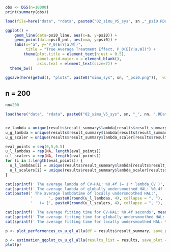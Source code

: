
```r
obs <- DGS(n=10000)
print(summary(obs))
```


```r
load(file=here("data", "rdata", paste0("02_simu_V5_sys", sn ,"_psi0.RData")))

ggplot() +
    geom_line(data=psi0_line, aes(x=a, y=psi0)) + 
    geom_point(data=psi0_pnt, aes(x=a, y=psi0)) + 
    labs(x="a", y="P_0(E[Y|a,W])",
         title = "True Average Treatment Effect, P_0(E[Y|a,W])") +
        theme(plot.title = element_text(hjust = 0.5),
              panel.grid.major.x = element_blank(),
              axis.text = element_text(size=7)) +
  theme_bw()

ggsave(here(getwd(), "plots", paste0("simu_sys", sn, "_psi0.png")),  width = 5, height = 4, dpi = 1000)

```



## n = 200
```r
nn=200
```

```r
load(here("data", "rdata", paste0("02_simu_V5_sys", sn, "_", nn, ".RData")))


cv_lambda = unique(results$result_summary$lambda[results$result_summary$method == 'CV'])
u_g_lambda = unique(results$result_summary$lambda[results$result_summary$method == 'U_G'])
u_g_scaler = unique(results$result_summary$lambda_scaler[results$result_summary$method == 'U_G'])

eval_points = seq(0,5,0.5)
u_l_lambdas = rep(NA, length(eval_points))
u_l_scalers = rep(NA, length(eval_points))
for (i in 1:length(eval_points)) {
  u_l_lambdas[i] = unique(results$result_summary$lambda[results$result_summary$method == 'U_L' & results$result_summary$a == eval_points[i]])
  u_l_scalers[i] = unique(results$result_summary$lambda_scaler[results$result_summary$method == 'U_L' & results$result_summary$a == eval_points[i]])
}

cat(sprintf(' The average lambda of CV-HAL: %0.4f (= 1 * lambda_CV )', cv_lambda))
cat(sprintf(' The average lambda of globally undersmoothed HAL: %0.4f (= %0.4f * lambda_CV )', u_g_lambda, u_g_scaler))
cat(paste0(' The average lambdatime of locally undersmoothed HAL:', 
           '       ', paste0(round(u_l_lambdas, 4), collapse = ", "),
           '   (= [', paste0(round(u_l_scalers, 4), collapse = ", "), '] * lambda_CV'))

cat(sprintf(' The average fitting time for CV-HAL: %0.4f seconds', mean(results$result_summary$hal_fit_time[results$result_summary$method=='CV'])))
cat(sprintf(' The average fitting time for globally undersmoothed HAL: %0.4f seconds', mean(results$result_summary$hal_fit_time[results$result_summary$method=='U_G'])))
cat(sprintf(' The average fitting time for locally undersmoothed HAL: %0.4f seconds', mean(results$result_summary$hal_fit_time[results$result_summary$method=='U_L'])))


```

```r
p <- plot_performences_cv_u_gl_alla(df = results$result_summary, save_plot = here(getwd(), "plots", paste0("simu_sys", sn, "_n", n, "_performences.png")))
```

```r
p <- estimation_qqplot_cv_u_gl_alla(results_list = results, save_plot = here(getwd(), "plots", paste0("simu_sys", sn, "_n", n, "_QQplots.png")))
plot(p)
```

